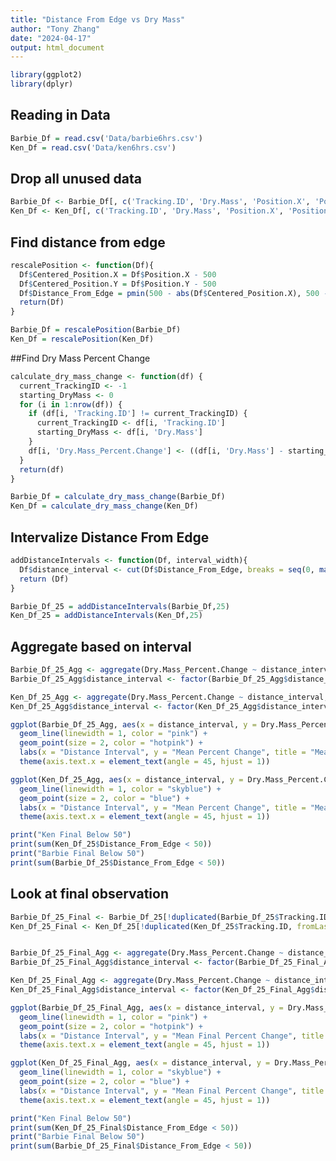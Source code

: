 ```yaml
---
title: "Distance From Edge vs Dry Mass"
author: "Tony Zhang"
date: "2024-04-17"
output: html_document
---
```


```r
library(ggplot2)
library(dplyr)
```

## Reading in Data
```r
Barbie_Df = read.csv('Data/barbie6hrs.csv')
Ken_Df = read.csv('Data/ken6hrs.csv')
```

## Drop all unused data
```r
Barbie_Df <- Barbie_Df[, c('Tracking.ID', 'Dry.Mass', 'Position.X', 'Position.Y')]
Ken_Df <- Ken_Df[, c('Tracking.ID', 'Dry.Mass', 'Position.X', 'Position.Y')]
```


## Find distance from edge
```r
rescalePosition <- function(Df){
  Df$Centered_Position.X = Df$Position.X - 500
  Df$Centered_Position.Y = Df$Position.Y - 500
  Df$Distance_From_Edge = pmin(500 - abs(Df$Centered_Position.X), 500 - abs(Df$Centered_Position.Y))
  return(Df)
}
```

```r
Barbie_Df = rescalePosition(Barbie_Df)
Ken_Df = rescalePosition(Ken_Df)
```

##Find Dry Mass Percent Change 
```r
calculate_dry_mass_change <- function(df) {
  current_TrackingID <- -1
  starting_DryMass <- 0
  for (i in 1:nrow(df)) {
    if (df[i, 'Tracking.ID'] != current_TrackingID) {
      current_TrackingID <- df[i, 'Tracking.ID']
      starting_DryMass <- df[i, 'Dry.Mass']
    }
    df[i, 'Dry.Mass_Percent.Change'] <- ((df[i, 'Dry.Mass'] - starting_DryMass) / starting_DryMass) * 100
  }
  return(df)
}
```

```r
Barbie_Df = calculate_dry_mass_change(Barbie_Df)
Ken_Df = calculate_dry_mass_change(Ken_Df)
```

## Intervalize Distance From Edge
```r
addDistanceIntervals <- function(Df, interval_width){
  Df$distance_interval <- cut(Df$Distance_From_Edge, breaks = seq(0, max(Df$Distance_From_Edge) + interval_width, by = interval_width), include.lowest = TRUE, right = FALSE)
  return (Df)
}
```

```r
Barbie_Df_25 = addDistanceIntervals(Barbie_Df,25)
Ken_Df_25 = addDistanceIntervals(Ken_Df,25)
```

## Aggregate based on interval
```r
Barbie_Df_25_Agg <- aggregate(Dry.Mass_Percent.Change ~ distance_interval, data = Barbie_Df_25, FUN = mean)
Barbie_Df_25_Agg$distance_interval <- factor(Barbie_Df_25_Agg$distance_interval, levels = rev(levels(Barbie_Df_25_Agg$distance_interval)))

Ken_Df_25_Agg <- aggregate(Dry.Mass_Percent.Change ~ distance_interval, data = Ken_Df_25, FUN = mean)
Ken_Df_25_Agg$distance_interval <- factor(Ken_Df_25_Agg$distance_interval, levels = rev(levels(Ken_Df_25_Agg$distance_interval)))
```

```r
ggplot(Barbie_Df_25_Agg, aes(x = distance_interval, y = Dry.Mass_Percent.Change, group = 1)) +
  geom_line(linewidth = 1, color = "pink") + 
  geom_point(size = 2, color = "hotpink") +
  labs(x = "Distance Interval", y = "Mean Percent Change", title = "Mean Percent Change of Ken Cells' Dry Mass at Different Intervals") +
  theme(axis.text.x = element_text(angle = 45, hjust = 1)) 
```
```r
ggplot(Ken_Df_25_Agg, aes(x = distance_interval, y = Dry.Mass_Percent.Change, group = 1)) +
  geom_line(linewidth = 1, color = "skyblue") + 
  geom_point(size = 2, color = "blue") +
  labs(x = "Distance Interval", y = "Mean Percent Change", title = "Mean Percent Change of Ken Cells' Dry Mass at Different Distance Intervals") +
  theme(axis.text.x = element_text(angle = 45, hjust = 1)) 
```
```r
print("Ken Final Below 50")
print(sum(Ken_Df_25$Distance_From_Edge < 50))
print("Barbie Final Below 50")
print(sum(Barbie_Df_25$Distance_From_Edge < 50))
```

## Look at final observation
```r
Barbie_Df_25_Final <- Barbie_Df_25[!duplicated(Barbie_Df_25$Tracking.ID, fromLast = TRUE), ]
Ken_Df_25_Final <- Ken_Df_25[!duplicated(Ken_Df_25$Tracking.ID, fromLast = TRUE), ]


Barbie_Df_25_Final_Agg <- aggregate(Dry.Mass_Percent.Change ~ distance_interval, data = Barbie_Df_25_Final, FUN = mean)
Barbie_Df_25_Final_Agg$distance_interval <- factor(Barbie_Df_25_Final_Agg$distance_interval, levels = rev(levels(Barbie_Df_25_Final_Agg$distance_interval)))

Ken_Df_25_Final_Agg <- aggregate(Dry.Mass_Percent.Change ~ distance_interval, data = Ken_Df_25_Final, FUN = mean)
Ken_Df_25_Final_Agg$distance_interval <- factor(Ken_Df_25_Final_Agg$distance_interval, levels = rev(levels(Ken_Df_25_Final_Agg$distance_interval)))
```

```r
ggplot(Barbie_Df_25_Final_Agg, aes(x = distance_interval, y = Dry.Mass_Percent.Change, group = 1)) +
  geom_line(linewidth = 1, color = "pink") + 
  geom_point(size = 2, color = "hotpink") +
  labs(x = "Distance Interval", y = "Mean Final Percent Change", title = "Mean Final Percent Change of Barbie Cells Dry Mass at different distance intervals") +
  theme(axis.text.x = element_text(angle = 45, hjust = 1)) 
```
```r

ggplot(Ken_Df_25_Final_Agg, aes(x = distance_interval, y = Dry.Mass_Percent.Change, group = 1)) +
  geom_line(linewidth = 1, color = "skyblue") + 
  geom_point(size = 2, color = "blue") +
  labs(x = "Distance Interval", y = "Mean Final Percent Change", title = "Mean Final Percent Change of Ken Cells Dry Mass at different distance intervals") +
  theme(axis.text.x = element_text(angle = 45, hjust = 1)) 
```

```r
print("Ken Final Below 50")
print(sum(Ken_Df_25_Final$Distance_From_Edge < 50))
print("Barbie Final Below 50")
print(sum(Barbie_Df_25_Final$Distance_From_Edge < 50))
```

